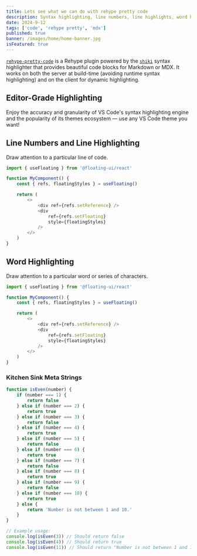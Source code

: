 ```yaml
---
title: Lets see what we can do with rehype pretty code
description: Syntax highlighting, line numbers, line highlights, word highlights
date: 2024-9-12
tags: ['code', 'rehype pretty', 'mdx']
published: true
banner: /images/home/home-banner.jpg
isFeatured: true
---
```


[`rehype-pretty-code`](https://github.com/atomiks/rehype-pretty-code) is a
Rehype plugin powered by the [`shiki`](https://github.com/shikijs/shiki) syntax
highlighter that provides beautiful code blocks for Markdown or MDX. It works on
both the server at build-time (avoiding runtime syntax highlighting) and on the
client for dynamic highlighting.

## Editor-Grade Highlighting

<span className="mix-blend-plus-lighter text-zinc-400/80">
	Enjoy the accuracy and granularity of VS Code's syntax highlighting engine and
	the popularity of its themes ecosystem — use any VS Code theme you want!
</span>

## Line Numbers and Line Highlighting

Draw attention to a particular line of code.

```js {4} showLineNumbers
import { useFloating } from '@floating-ui/react'

function MyComponent() {
	const { refs, floatingStyles } = useFloating()

	return (
		<>
			<div ref={refs.setReference} />
			<div
				ref={refs.setFloating}
				style={floatingStyles}
			/>
		</>
	)
}
```

## Word Highlighting

Draw attention to a particular word or series of characters.

```js showLineNumbers {6-14}
import { useFloating } from '@floating-ui/react'

function MyComponent() {
	const { refs, floatingStyles } = useFloating()

	return (
		<>
			<div ref={refs.setReference} />
			<div
				ref={refs.setFloating}
				style={floatingStyles}
			/>
		</>
	)
}
```

### Kitchen Sink Meta Strings

```js showLineNumbers {2-4} /console/
function isEven(number) {
	if (number === 1) {
		return false
	} else if (number === 2) {
		return true
	} else if (number === 3) {
		return false
	} else if (number === 4) {
		return true
	} else if (number === 5) {
		return false
	} else if (number === 6) {
		return true
	} else if (number === 7) {
		return false
	} else if (number === 8) {
		return true
	} else if (number === 9) {
		return false
	} else if (number === 10) {
		return true
	} else {
		return 'Number is not between 1 and 10.'
	}
}

// Example usage:
console.log(isEven(3)) // Should return false
console.log(isEven(4)) // Should return true
console.log(isEven(11)) // Should return "Number is not between 1 and 10."
```

